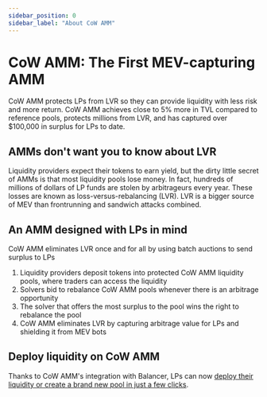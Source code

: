 ```yaml
---
sidebar_position: 0
sidebar_label: "About CoW AMM"
---
```


# CoW AMM: The First MEV-capturing AMM

CoW AMM protects LPs from LVR so they can provide liquidity with less risk and more return. CoW AMM achieves close to 5% more in TVL compared to reference pools, protects millions from LVR, and has captured over $100,000 in surplus for LPs to date. 

## AMMs don't want you to know about LVR

Liquidity providers expect their tokens to earn yield, but the dirty little secret of AMMs is that most liquidity pools lose money. In fact, hundreds of millions of dollars of LP funds are stolen by arbitrageurs every year. These losses are known as loss-versus-rebalancing (LVR). LVR is a bigger source of MEV than frontrunning and sandwich attacks combined.

## An AMM designed with LPs in mind

CoW AMM eliminates LVR once and for all by using batch auctions to send surplus to LPs

1. Liquidity providers deposit tokens into protected CoW AMM liquidity pools, where traders can access the liquidity
2. Solvers bid to rebalance CoW AMM pools whenever there is an arbitrage opportunity
3. The solver that offers the most surplus to the pool wins the right to rebalance the pool
4. CoW AMM eliminates LVR by capturing arbitrage value for LPs and shielding it from MEV bots

## Deploy liquidity on CoW AMM

Thanks to CoW AMM's integration with Balancer, LPs can now [deploy their liquidity or create a brand new pool in just a few clicks](https://balancer.fi/pools/cow). 
